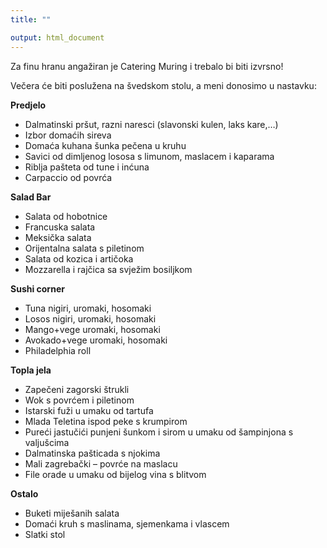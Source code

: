```yaml
---
title: ""

output: html_document
---
```


Za finu hranu angažiran je Catering Muring i trebalo bi biti izvrsno!

Večera će biti poslužena na švedskom stolu, a meni donosimo u nastavku:
 
**Predjelo**

- Dalmatinski pršut, razni naresci (slavonski kulen, laks kare,…)
- Izbor domaćih sireva
- Domaća kuhana šunka pečena u kruhu
- Savici od dimljenog lososa s limunom, maslacem i kaparama
- Riblja pašteta od tune i inćuna
- Carpaccio od povrća
 
**Salad Bar**

- Salata od hobotnice
- Francuska salata
- Meksička salata
- Orijentalna salata s piletinom
- Salata od kozica i artičoka
- Mozzarella i rajčica sa svježim bosiljkom
 
**Sushi corner**

- Tuna nigiri, uromaki, hosomaki
- Losos nigiri, uromaki, hosomaki
- Mango+vege uromaki, hosomaki
- Avokado+vege uromaki, hosomaki
- Philadelphia roll
 
**Topla jela**

- Zapečeni zagorski štrukli
- Wok s povrćem i piletinom
- Istarski fuži u umaku od tartufa
- Mlada Teletina ispod peke s krumpirom
- Pureći jastučići punjeni šunkom i sirom u umaku od šampinjona s valjušcima
- Dalmatinska pašticada s njokima
- Mali zagrebački – povrće na maslacu
- File orade u umaku od bijelog vina s blitvom
 
**Ostalo**

- Buketi miješanih salata
- Domaći kruh s maslinama, sjemenkama i vlascem
- Slatki stol
